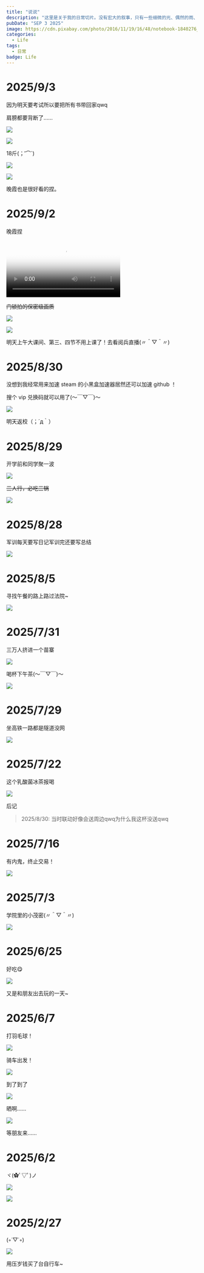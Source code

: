 ```yaml
---
title: "说说"
description: "这里是关于我的日常切片。没有宏大的叙事，只有一些细微的光、偶然的雨、和值得收藏的瞬间。"
pubDate: "SEP 3 2025"
image: https://cdn.pixabay.com/photo/2016/11/19/16/48/notebook-1840276_960_720.jpg
categories:
  - Life
tags:
  - 日常
badge: Life
---
```


# 2025/9/3

因为明天要考试所以要把所有书带回家qwq

肩膀都要背断了……

![](https://image.fanzhuo.xyz/file/AgACAgUAAyEGAASKws10AANnaLg-tQHJoC-YAAGsEHnCjbPA2AZYAAIOxzEbY93IVSiRfg-LX3kPAQADAgADdwADNgQ.png)

![](https://image.fanzhuo.xyz/file/AgACAgUAAyEGAASKws10AANoaLg_MkHOiwYcUAABc1jha5qnn4kIAAIXxzEbY93IVUWO-qUm44zSAQADAgADdwADNgQ.png)

18斤(；′⌒`)

![](https://image.fanzhuo.xyz/file/AgACAgUAAyEGAASKws10AANpaLhAB5o0QlS0tVERTVLybA7HbuUAAhjHMRtj3chVV16gnlXEXa4BAAMCAAN3AAM2BA.png)

![](https://image.fanzhuo.xyz/file/AgACAgUAAyEGAASKws10AANqaLhAML2RqJkIEF1PWQE26MC6rPQAAhnHMRtj3chVii5vKsncS1kBAAMCAAN3AAM2BA.png)

晚霞也是很好看的捏。

# 2025/9/2

晚霞捏

<video src="https://origin.picgo.net/2025/09/02/r91hm-f5t2lc081d14021c11928.mp4" controls poster="https://origin.picgo.net/2025/09/02/r91hm-f5t2lc081d14021c11928.fr.jpeg"></video>

~~门锁拍的保密级画质~~

![](https://image.fanzhuo.xyz/file/AgACAgUAAyEGAASKws10AANgaLb6rpdTL--haZZaBYVsecOSYeoAAinMMRutsrlVriOqcIv3ZZ4BAAMCAAN3AAM2BA.png)

![](https://image.fanzhuo.xyz/file/AgACAgUAAyEGAASKws10AANhaLb6zjuMgWQe5ZkSzWZXsi1KoqAAAirMMRutsrlVQwGJAkyhUdABAAMCAAN3AAM2BA.png)

明天上午大课间、第三、四节不用上课了！去看阅兵直播(〃＾▽＾〃)

# 2025/8/30

没想到我经常用来加速 steam 的小黑盒加速器居然还可以加速 github ！

搜个 vip 兑换码就可以用了(～￣▽￣)～

![](https://image.fanzhuo.xyz/file/AgACAgUAAyEGAASKws10AANUaLL_n29G_sxJPDitXF9t6Q4CmjAAAoXKMRtfTphVKvb6DPahBoQBAAMCAAN5AAM2BA.png)

明天返校（；´д｀）

# 2025/8/29

开学前和同学聚一波

![](https://image.fanzhuo.xyz/file/AgACAgUAAyEGAASKws10AANVaLMBIauAMJnxxzr59y9Pm70hZooAAonKMRtfTphVI-z9aTsyrAYBAAMCAAN5AAM2BA.png)

~~三人行，必吃三锅~~

![](https://image.fanzhuo.xyz/file/AgACAgUAAyEGAASKws10AANWaLMBqV6uGFvD7BBuK8MI3lN_bbUAAovKMRtfTphVb1VNoOVgqUsBAAMCAAN5AAM2BA.png)

# 2025/8/28

军训每天要写日记军训完还要写总结

![](https://qzonestyle.gtimg.cn/qzone/em/e127.png)

# 2025/8/5

寻找午餐的路上路过法院~

![](https://image.fanzhuo.xyz/file/AgACAgUAAyEGAASKws10AANaaLMJoEpkZ83FqERdcsUOkj8m4awAApjKMRtfTphVeV_hLKHi1KEBAAMCAAN5AAM2BA.png)

# 2025/7/31

三万人挤进一个苗寨

![](https://www.emojiall.com/images/60/wechat/1f644-new.png)

喝杯下午茶(～￣▽￣)～

![](https://image.fanzhuo.xyz/file/AgACAgUAAyEGAASKws10AANbaLMKuN4rUtg45fdrlBgz7atIDFQAApnKMRtfTphV0lF1cgwtaaYBAAMCAAN5AAM2BA.png)

# 2025/7/29

坐高铁一路都是隧道没网

![](https://qzonestyle.gtimg.cn/qzone/em/e105.png)

# 2025/7/22

这个乳酸菌冰茶报喝

![](https://image.fanzhuo.xyz/file/AgACAgUAAyEGAASKws10AANXaLMBwTINtat4cAZqEhCUwcNbXTEAAozKMRtfTphV4Au2bsGLNCQBAAMCAAN5AAM2BA.png)

后记

> 2025/8/30: 当时联动好像会送周边qwq为什么我这杯没送qwq

# 2025/7/16

有内鬼，终止交易！

![](https://image.fanzhuo.xyz/file/AgACAgUAAyEGAASKws10AANcaLMLDibCn9RLtNqpV2tcMKItYjEAApvKMRtfTphVSbYnNRsPqbQBAAMCAAN5AAM2BA.png)

# 2025/7/3

学院里的小茂密(〃＾▽＾〃)

![](https://image.fanzhuo.xyz/file/AgACAgUAAyEGAASKws10AANdaLMLdar9vzgPUbPF6DFrxyAuROIAAp3KMRtfTphVyZBLm44UT1UBAAMCAAN5AAM2BA.png)

# 2025/6/25

好吃😋

![](https://image.fanzhuo.xyz/file/AgACAgUAAyEGAASKws10AANeaLMMIKqLPwIK9mhdRUrx94vQSRMAAqHKMRtfTphVIGm-81X0hQIBAAMCAAN5AAM2BA.png)

又是和朋友出去玩的一天~

# 2025/6/7

打羽毛球！

![](https://image.fanzhuo.xyz/file/AgACAgUAAyEGAASKws10AANiaLb7PrpjpEFp7252uq27zFf6cxUAAi7MMRutsrlVv5WTzeyzhloBAAMCAAN3AAM2BA.png)

骑车出发！

![](https://image.fanzhuo.xyz/file/AgACAgUAAyEGAASKws10AANjaLb7eb6lLy-SastLPlIr7-hMTHEAAi_MMRutsrlVBUrdyWACJyUBAAMCAAN3AAM2BA.png)

到了到了

![](https://image.fanzhuo.xyz/file/AgACAgUAAyEGAASKws10AANkaLb7kA_udsFZokd-itCECIihBkwAAjDMMRutsrlVLHPV5FE5GEQBAAMCAAN3AAM2BA.png)

晒啊……

![](https://image.fanzhuo.xyz/file/AgACAgUAAyEGAASKws10AANlaLb7pFA1G5cQqiiGWVGS00gpvTYAAjHMMRutsrlV7PVUk7jzsiEBAAMCAAN3AAM2BA.png)

等朋友来……

# 2025/6/2

ヾ(✿ﾟ▽ﾟ)ノ

![](https://image.fanzhuo.xyz/file/AgACAgUAAyEGAASKws10AANYaLMCHl-gR74bwF4NNrG4kNr0D_gAAo3KMRtfTphVhsKaC5IarikBAAMCAAN5AAM2BA.png)

![](https://image.fanzhuo.xyz/file/AgACAgUAAyEGAASKws10AANZaLMCNK134m_Skz_BDe7K8wgrFwYAAo7KMRtfTphVuEkEHLigpSEBAAMCAAN5AAM2BA.png)

# 2025/2/27

(◦˙▽˙◦)

![](https://image.fanzhuo.xyz/file/AgACAgUAAyEGAASKws10AANfaLMMgzUvjM1RtluIXZ3i0eg7ZIoAAqLKMRtfTphV7suCxjvtSKYBAAMCAAN5AAM2BA.png)

用压岁钱买了台自行车~